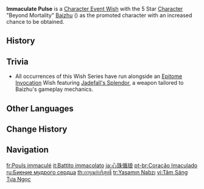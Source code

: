 {{Wish Series Infobox
|character = Baizhu
|type      = Character Event Wishes
}}
'''Immaculate Pulse''' is a [[Character Event Wish]] with the 5 Star [[Character]] "Beyond Mortality" [[Baizhu]] ({{Dendro}}) as the promoted character with an increased chance to be obtained.

==History==
{{Wish History Table|Immaculate Pulse}}

==Trivia==
* All occurrences of this Wish Series have run alongside an [[Epitome Invocation]] Wish featuring [[Jadefall's Splendor]], a weapon tailored to Baizhu's gameplay mechanics.

==Other Languages==
{{Other Languages
|en        = Immaculate Pulse
|zhs       = 心珠循琅
|zhs_rm    = Xīnzhū Xúnláng
|zht       = 心珠循琅
|zht_rm    = Xīnzhū Xúnláng
|zh_tl     = 
|ja        = 心珠循琅
|ja_rm     = Shinshu Junrou{{Assumed}}
|ja_tl     = Heart Pure as Pearl, Pulse as Jade
|ko        = 옥처럼 맑은 마음
|ko_tl     = Heart Pure Like Jade
|es        = Latido inmaculado
|es_tl     = Immaculate Heartbeat
|fr        = Pouls immaculé
|fr_tl     = Immaculate Pulse
|ru        = Биение мудрого сердца
|ru_tl     = Wise Heart's Pulse
|th        = การุณย์บริสุทธิ์
|th_rm     = Karun borisut
|th_tl     = Pure Compassion
|vi        = Tâm Sáng Tựa Ngọc
|vi_tl     = 
|de        = Pulsierendes Leben
|de_tl     = Pulsating Life
|id        = Hati Semurni Mutiara
|id_tl     = Heart as Pure as Pearl
|pt        = Coração Imaculado
|pt_tl     = Immaculate Heart
|tr        = Yaşamın Nabzı
|tr_tl     = Life's Pulse
|it        = Battito immacolato
|it_tl     = Immaculate Pulse
}}

==Change History==
{{Change History|3.6}}

==Navigation==
{{Wish Navbox}}

[[fr:Pouls immaculé]]
[[it:Battito immacolato]]
[[ja:心珠循琅]]
[[pt-br:Coração Imaculado]]
[[ru:Биение мудрого сердца]]
[[th:การุณย์บริสุทธิ์]]
[[tr:Yaşamın Nabzı]]
[[vi:Tâm Sáng Tựa Ngọc]]